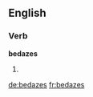==English==

===Verb===
'''bedazes'''

# {{third-person singular of|bedaze}}

[[de:bedazes]]
[[fr:bedazes]]